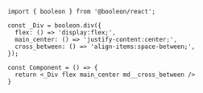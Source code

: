
<Hero>

```tsx
import { booleon } from '@booleon/react';

const _Div = booleon.div({
  flex: () => 'display:flex;',
  main_center: () => 'justify-content:center;',
  cross_between: () => 'align-items:space-between;',
});

const Component = () => {
  return <_Div flex main_center md__cross_between />
}
```

</Hero>

<Highlights />